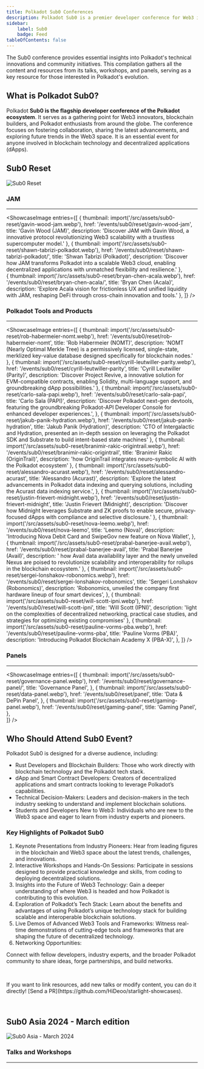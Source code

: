 ```yaml
---
title: Polkadot Sub0 Conferences
description: Polkadot Sub0 is a premier developer conference for Web3 innovators. Explore Polkadot technologies, insights, and networking.
sidebar:
    label: Sub0 
    badge: Feed
tableOfContents: false
---
```




The Sub0 conference provides essential insights into Polkadot's technical innovations and community initiatives. This compilation gathers all the content and resources from its talks, workshops, and panels, serving as a key resource for those interested in Polkadot's evolution.

## What is Polkadot Sub0?
Polkadot **Sub0 is the flagship developer conference of the Polkadot ecosystem**. It serves as a gathering point for Web3 innovators, blockchain builders, and Polkadot enthusiasts from around the globe. The conference focuses on fostering collaboration, sharing the latest advancements, and exploring future trends in the Web3 space. It is an essential event for anyone involved in blockchain technology and decentralized applications (dApps).

## Sub0 Reset
<Image src={coverImage} alt="Sub0 Reset" />

### JAM
----------------
<ShowcaseImage
  entries={[
        {
      thumbnail: import('/src/assets/sub0-reset/gavin-wood-jam.webp'),
      href: '/events/sub0/reset/gavin-wood-jam',
      title: 'Gavin Wood (JAM)',
      description: 'Discover JAM with Gavin Wood, a innovative protocol revolutionizing Web3 scalability with a trustless supercomputer model.'
    },
                     {
      thumbnail: import('/src/assets/sub0-reset/shawn-tabrizi-polkadot.webp'),
      href: '/events/sub0/reset/shawn-tabrizi-polkadot/',
      title: 'Shwan Tabrizi (Polkadot)',
      description: 'Discover how JAM transforms Polkadot into a scalable Web3 cloud, enabling decentralized applications with unmatched flexibility and resilience.'
      },  
    {
      thumbnail: import('/src/assets/sub0-reset/bryan-chen-acala.webp'),
      href: '/events/sub0/reset/bryan-chen-acala/',
      title: 'Bryan Chen (Acala)',
      description: 'Explore Acala vision for frictionless UX and unified liquidity with JAM, reshaping DeFi through cross-chain innovation and tools.'
      },
  ]}
/>

### Polkadot Tools and Products
----------------
<ShowcaseImage
  entries={[
        {
      thumbnail: import('/src/assets/sub0-reset/rob-habermeier-nomt.webp'),
      href: '/events/sub0/reset/rob-habermeier-nomt',
      title: 'Rob Habermeier (NOMT)',
      description: 'NOMT (Nearly Optimal Merkle Tree) is a permissively licensed, single-state, merklized key-value database designed specifically for blockchain nodes.'    
      },
              {
      thumbnail: import('/src/assets/sub0-reset/cyrill-leutwiller-parity.webp'),
      href: '/events/sub0/reset/cyrill-leutwiller-parity',
      title: 'Cyrill Leutwiller (Parity)',
      description: 'Discover Project Revive, a innovative solution for EVM-compatible contracts, enabling Solidity, multi-language support, and groundbreaking dApp possibilities.'
    },
    {
      thumbnail: import('/src/assets/sub0-reset/carlo-sala-papi.webp'),
      href: '/events/sub0/reset/carlo-sala-papi',
      title: 'Carlo Sala (PAPI)',
      description: 'Discover Polkadot next-gen devtools, featuring the groundbreaking Polkadot-API Developer Console for enhanced developer experiences.',
    },
                {
      thumbnail: import('/src/assets/sub0-reset/jakub-panik-hydration.webp'),
      href: '/events/sub0/reset/jakub-panik-hydration',
      title: 'Jakub Panik (Hydration)',
      description: 'CTO of Intergalactic and Hydration, presented an in-depth session on leveraging the Polkadot SDK and Substrate to build intent-based state machines'
    },
        {
      thumbnail: import('/src/assets/sub0-reset/branimir-rakic-origintrail.webp'),
      href: '/events/sub0/reset/branimir-rakic-origintrail',
      title: 'Branimir Rakic (OriginTrail)',
      description: 'how OriginTrail integrates neuro-symbolic AI with the Polkadot ecosystem'
    },
    {
      thumbnail: import('/src/assets/sub0-reset/alessandro-acurast.webp'),
      href: '/events/sub0/reset/alessandro-acurast',
      title: 'Alessandro (Acurast)',
      description: 'Explore the latest advancements in Polkadot data indexing and querying solutions, including the Acurast data indexing service.',
    },
      {
      thumbnail: import('/src/assets/sub0-reset/justin-frievert-midnight.webp'),
      href: '/events/sub0/reset/justin-frievert-midnight',
      title: 'Justin Frievert (Midnight)',
      description: 'Discover how Midnight leverages Substrate and ZK proofs to enable secure, privacy-focused dApps with compliance and selective disclosure.'
    },
          {
      thumbnail: import('/src/assets/sub0-reset/nova-leemo.webp'),
      href: '/events/sub0/reset/nova-leemo',
      title: 'Leemo (Nova)',
      description: 'Introducing Nova Debit Card and SwipeGov new feature on Nova Wallet',
    },
                  {
      thumbnail: import('/src/assets/sub0-reset/prabal-banerjee-avail.webp'),
      href: '/events/sub0/reset/prabal-banerjee-avail',
      title: 'Prabal Banerjee (Avail)',
      description: ' how Avail data availability layer and the newly unveiled Nexus are poised to revolutionize scalability and interoperability for rollups in the blockchain ecosystem.'
                  },
           {
      thumbnail: import('/src/assets/sub0-reset/sergei-lonshakov-robonomics.webp'),
      href: '/events/sub0/reset/sergei-lonshakov-robonomics',
      title: 'Sergeri Lonshakov (Robonomics)',
      description: 'Robonomics, unveiled the company first hardware lineup of four smart devices',
      }, 
      {
      thumbnail: import('/src/assets/sub0-reset/will-scott-ipni.webp'),
      href: '/events/sub0/reset/will-scott-ipni',
      title: 'Will Scott (IPNI)',
      description: 'light on the complexities of decentralized networking, practical case studies, and strategies for optimizing existing compromises'
      },
                    {
      thumbnail: import('/src/assets/sub0-reset/pauline-vorms-pba.webp'),
      href: '/events/sub0/reset/pauline-vorms-pba',
      title: 'Pauline Vorms (PBA)',
      description: 'Introducing Polkadot Blockchain Academy X (PBA-X)',
    },
  ]}
/>

### Panels
----------------
<ShowcaseImage
  entries={[
    {
      thumbnail: import('/src/assets/sub0-reset/governance-panel.webp'),
      href: '/events/sub0/reset/governance-panel/',
      title: 'Governance Panel',
      },
    {
      thumbnail: import('/src/assets/sub0-reset/data-panel.webp'),
      href: '/events/sub0/reset/panel',
      title: 'Data & DePin Panel',
    },
                 {
      thumbnail: import('/src/assets/sub0-reset/gaming-panel.webp'),
      href: '/events/sub0/reset/gaming-panel',
      title: 'Gaming Panel',
      },  
  ]}
/>

## Who Should Attend Sub0 Event?
Polkadot Sub0 is designed for a diverse audience, including:

- Rust Developers and Blockchain Builders: Those who work directly with blockchain technology and the Polkadot tech stack.
- dApp and Smart Contract Developers: Creators of decentralized applications and smart contracts looking to leverage Polkadot’s capabilities.
- Technical Decision-Makers: Leaders and decision-makers in the tech industry seeking to understand and implement blockchain solutions.
- Students and Developers New to Web3: Individuals who are new to the Web3 space and eager to learn from industry experts and pioneers.

### Key Highlights of Polkadot Sub0
1. Keynote Presentations from Industry Pioneers: Hear from leading figures in the blockchain and Web3 space about the latest trends, challenges, and innovations.
2. Interactive Workshops and Hands-On Sessions: Participate in sessions designed to provide practical knowledge and skills, from coding to deploying decentralized solutions.
3. Insights into the Future of Web3 Technology: Gain a deeper understanding of where Web3 is headed and how Polkadot is contributing to this evolution.
4. Exploration of Polkadot’s Tech Stack: Learn about the benefits and advantages of using Polkadot’s unique technology stack for building scalable and interoperable blockchain solutions.
5. Live Demos of Advanced Web3 Tools and Frameworks: Witness real-time demonstrations of cutting-edge tools and frameworks that are shaping the future of decentralized technology.
6. Networking Opportunities:

Connect with fellow developers, industry experts, and the broader Polkadot community to share ideas, forge partnerships, and build networks.

&nbsp;

<ShowcaseCTA title="Do you want to add or modify any content?">
If you want to link resources, add new talks or modify content, you can do it directly!
  [Send a PR](https://github.com/HiDeoo/starlight-showcases).
</ShowcaseCTA>

&nbsp;

## Sub0 Asia 2024 - March edition
<Image src={cover2} alt="Sub0 Asia - March 2024" />

### Talks and Workshops
----------------
 <DirectoryLinks directory="events/sub0/2024" />
